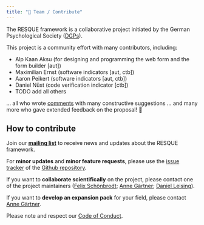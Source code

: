 ```yaml
---
title: "👥 Team / Contribute"
---
```


The RESQUE framework is a collaborative project initiated by the German Psychological Society ([DGPs](https://www.dgps.de)). 

This project is a community effort with many contributors, including:

- Alp Kaan Aksu (for designing and programming the web form and the form builder [aut])
- Maximilian Ernst (software indicators [aut, ctb])
- Aaron Peikert (software indicators [aut, ctb])
- Daniel Nüst (code verification indicator [ctb])
- TODO add all others

... all who wrote [comments](#commentaries) with many constructive suggestions
... and many more who gave extended feedback on the proposal! 🙏

## How to contribute

Join our [**mailing list**](https://www.listserv.dfn.de/sympa/info/psy-dora) to receive news and updates about the RESQUE framework.

For **minor updates** and **minor feature requests**, please use the [issue tracker](https://github.com/nicebread/RESQUE/issues) of the [Github repository](https://github.com/nicebread/RESQUE).

If you want to **collaborate scientifically** on the project, please contact one of the project maintainers ([Felix Schönbrodt](mailto:felix.schoenbrodt@psy.lmu.de); [Anne Gärtner](mailto:anne_gaertner@tu-dresden.de); [Daniel Leising](mailto:Daniel.Leising@tu-dresden.de)).

If you want to **develop an expansion pack** for your field, please contact [Anne Gärtner](mailto:anne_gaertner@tu-dresden.de).

Please note and respect our [Code of Conduct](/CODE_OF_CONDUCT.md).

